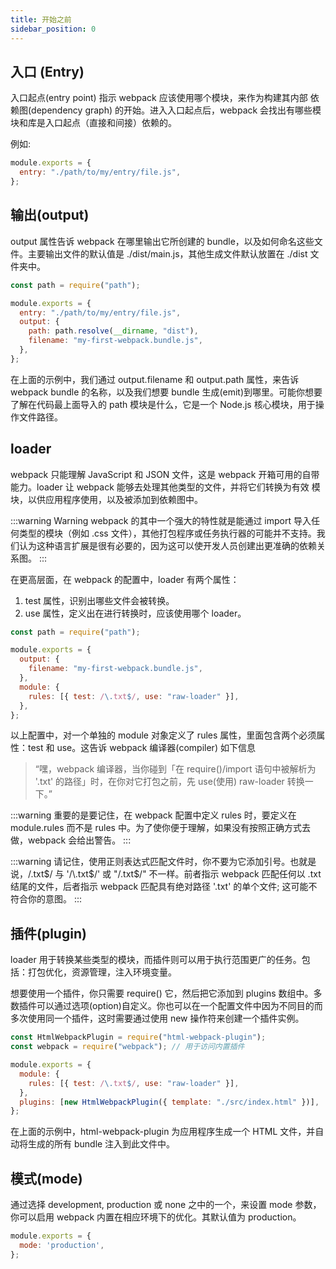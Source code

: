 ```yaml
---
title: 开始之前
sidebar_position: 0
---
```



<AuthorInfo />

## 入口 (Entry)

入口起点(entry point) 指示 webpack 应该使用哪个模块，来作为构建其内部 依赖图(dependency graph) 的开始。进入入口起点后，webpack 会找出有哪些模块和库是入口起点（直接和间接）依赖的。

例如:

```js title="webpack.config.js"
module.exports = {
  entry: "./path/to/my/entry/file.js",
};
```

## 输出(output)

output 属性告诉 webpack 在哪里输出它所创建的 bundle，以及如何命名这些文件。主要输出文件的默认值是 ./dist/main.js，其他生成文件默认放置在 ./dist 文件夹中。

```js title="webpack.config.js"
const path = require("path");

module.exports = {
  entry: "./path/to/my/entry/file.js",
  output: {
    path: path.resolve(__dirname, "dist"),
    filename: "my-first-webpack.bundle.js",
  },
};
```

在上面的示例中，我们通过 output.filename 和 output.path 属性，来告诉 webpack bundle 的名称，以及我们想要 bundle 生成(emit)到哪里。可能你想要了解在代码最上面导入的 path 模块是什么，它是一个 Node.js 核心模块，用于操作文件路径。

## loader

webpack 只能理解 JavaScript 和 JSON 文件，这是 webpack 开箱可用的自带能力。loader 让 webpack 能够去处理其他类型的文件，并将它们转换为有效 模块，以供应用程序使用，以及被添加到依赖图中。

:::warning
Warning
webpack 的其中一个强大的特性就是能通过 import 导入任何类型的模块（例如 .css 文件），其他打包程序或任务执行器的可能并不支持。我们认为这种语言扩展是很有必要的，因为这可以使开发人员创建出更准确的依赖关系图。
:::

在更高层面，在 webpack 的配置中，loader 有两个属性：

1. test 属性，识别出哪些文件会被转换。
1. use 属性，定义出在进行转换时，应该使用哪个 loader。

```js title="webpack.config.js"
const path = require("path");

module.exports = {
  output: {
    filename: "my-first-webpack.bundle.js",
  },
  module: {
    rules: [{ test: /\.txt$/, use: "raw-loader" }],
  },
};
```

以上配置中，对一个单独的 module 对象定义了 rules 属性，里面包含两个必须属性：test 和 use。这告诉 webpack 编译器(compiler) 如下信息

> “嘿，webpack 编译器，当你碰到「在 require()/import 语句中被解析为 '.txt' 的路径」时，在你对它打包之前，先 use(使用) raw-loader 转换一下。”

:::warning
重要的是要记住，在 webpack 配置中定义 rules 时，要定义在 module.rules 而不是 rules 中。为了使你便于理解，如果没有按照正确方式去做，webpack 会给出警告。
:::

:::warning
请记住，使用正则表达式匹配文件时，你不要为它添加引号。也就是说，/\.txt$/ 与 '/\.txt$/' 或 "/\.txt$/" 不一样。前者指示 webpack 匹配任何以 .txt 结尾的文件，后者指示 webpack 匹配具有绝对路径 '.txt' 的单个文件; 这可能不符合你的意图。
:::

## 插件(plugin)

loader 用于转换某些类型的模块，而插件则可以用于执行范围更广的任务。包括：打包优化，资源管理，注入环境变量。

想要使用一个插件，你只需要 require() 它，然后把它添加到 plugins 数组中。多数插件可以通过选项(option)自定义。你也可以在一个配置文件中因为不同目的而多次使用同一个插件，这时需要通过使用 new 操作符来创建一个插件实例。

```js title="webpack.config.js"
const HtmlWebpackPlugin = require("html-webpack-plugin");
const webpack = require("webpack"); // 用于访问内置插件

module.exports = {
  module: {
    rules: [{ test: /\.txt$/, use: "raw-loader" }],
  },
  plugins: [new HtmlWebpackPlugin({ template: "./src/index.html" })],
};
```

在上面的示例中，html-webpack-plugin 为应用程序生成一个 HTML 文件，并自动将生成的所有 bundle 注入到此文件中。

## 模式(mode)
通过选择 development, production 或 none 之中的一个，来设置 mode 参数，你可以启用 webpack 内置在相应环境下的优化。其默认值为 production。

```js title="webpack.config.js"
module.exports = {
  mode: 'production',
};
```


